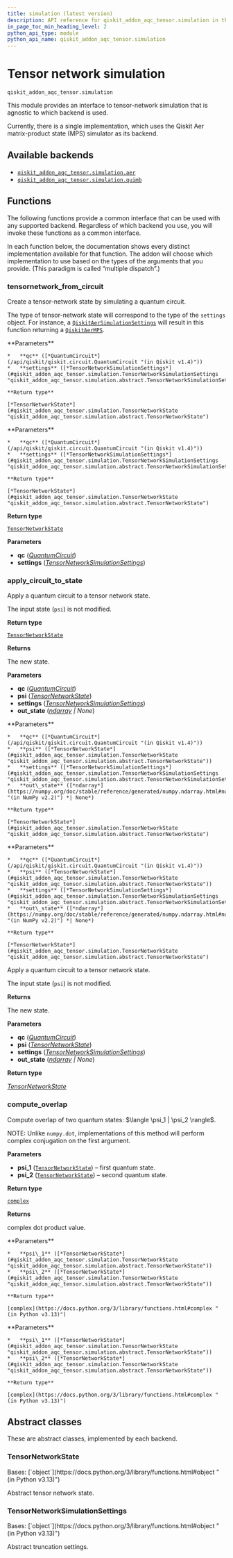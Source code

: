 ```yaml
---
title: simulation (latest version)
description: API reference for qiskit_addon_aqc_tensor.simulation in the latest version of qiskit-addon-aqc-tensor
in_page_toc_min_heading_level: 2
python_api_type: module
python_api_name: qiskit_addon_aqc_tensor.simulation
---
```


<span id="module-qiskit_addon_aqc_tensor.simulation" />

<span id="tensor-network-simulation-qiskit-addon-aqc-tensor-simulation" />

# Tensor network simulation

`qiskit_addon_aqc_tensor.simulation`

This module provides an interface to tensor-network simulation that is agnostic to which backend is used.

Currently, there is a single implementation, which uses the Qiskit Aer matrix-product state (MPS) simulator as its backend.

## Available backends

*   [`qiskit_addon_aqc_tensor.simulation.aer`](simulation-aer#module-qiskit_addon_aqc_tensor.simulation.aer "qiskit_addon_aqc_tensor.simulation.aer")
*   [`qiskit_addon_aqc_tensor.simulation.quimb`](simulation-quimb#module-qiskit_addon_aqc_tensor.simulation.quimb "qiskit_addon_aqc_tensor.simulation.quimb")

## Functions

The following functions provide a common interface that can be used with any supported backend. Regardless of which backend you use, you will invoke these functions as a common interface.

In each function below, the documentation shows every distinct implementation available for that function. The addon will choose which implementation to use based on the types of the arguments that you provide. (This paradigm is called “multiple dispatch”.)

### tensornetwork\_from\_circuit

<Function id="qiskit_addon_aqc_tensor.simulation.tensornetwork_from_circuit" github="https://github.com/Qiskit/qiskit-addon-aqc-tensor/tree/stable/0.2/qiskit_addon_aqc_tensor/simulation/abstract.py" signature="tensornetwork_from_circuit(qc, settings, /)">
  Create a tensor-network state by simulating a quantum circuit.

  The type of tensor-network state will correspond to the type of the `settings` object. For instance, a [`QiskitAerSimulationSettings`](simulation-aer-qiskit-aer-simulation-settings "qiskit_addon_aqc_tensor.simulation.aer.QiskitAerSimulationSettings") will result in this function returning a [`QiskitAerMPS`](simulation-aer-qiskit-aer-mps "qiskit_addon_aqc_tensor.simulation.aer.QiskitAerMPS").

  <Function github="https://github.com/Qiskit/qiskit-addon-aqc-tensor/tree/stable/0.2/qiskit_addon_aqc_tensor/simulation/abstract.py" signature="tensornetwork_from_circuit(qc: qiskit.circuit.quantumcircuit.QuantumCircuit, settings: qiskit_addon_aqc_tensor.simulation.aer.simulation.QiskitAerSimulationSettings | plum.type.ModuleType[qiskit_aer.AerSimulator], /, *, out_state: numpy.ndarray | None = None) → qiskit_addon_aqc_tensor.simulation.aer.state.QiskitAerMPS">
    **Parameters**

    *   **qc** ([*QuantumCircuit*](/api/qiskit/qiskit.circuit.QuantumCircuit "(in Qiskit v1.4)"))
    *   **settings** ([*TensorNetworkSimulationSettings*](#qiskit_addon_aqc_tensor.simulation.TensorNetworkSimulationSettings "qiskit_addon_aqc_tensor.simulation.abstract.TensorNetworkSimulationSettings"))

    **Return type**

    [*TensorNetworkState*](#qiskit_addon_aqc_tensor.simulation.TensorNetworkState "qiskit_addon_aqc_tensor.simulation.abstract.TensorNetworkState")
  </Function>

  <Function github="https://github.com/Qiskit/qiskit-addon-aqc-tensor/tree/stable/0.2/qiskit_addon_aqc_tensor/simulation/abstract.py" signature="tensornetwork_from_circuit(qc: qiskit.circuit.quantumcircuit.QuantumCircuit, settings: qiskit_addon_aqc_tensor.simulation.quimb.QuimbSimulator, /, *, out_state: numpy.ndarray | None = None) → quimb.tensor.Circuit">
    **Parameters**

    *   **qc** ([*QuantumCircuit*](/api/qiskit/qiskit.circuit.QuantumCircuit "(in Qiskit v1.4)"))
    *   **settings** ([*TensorNetworkSimulationSettings*](#qiskit_addon_aqc_tensor.simulation.TensorNetworkSimulationSettings "qiskit_addon_aqc_tensor.simulation.abstract.TensorNetworkSimulationSettings"))

    **Return type**

    [*TensorNetworkState*](#qiskit_addon_aqc_tensor.simulation.TensorNetworkState "qiskit_addon_aqc_tensor.simulation.abstract.TensorNetworkState")
  </Function>

  **Return type**

  [`TensorNetworkState`](#qiskit_addon_aqc_tensor.simulation.TensorNetworkState "qiskit_addon_aqc_tensor.simulation.abstract.TensorNetworkState")

  **Parameters**

  *   **qc** ([*QuantumCircuit*](/api/qiskit/qiskit.circuit.QuantumCircuit "(in Qiskit v1.4)"))
  *   **settings** ([*TensorNetworkSimulationSettings*](#qiskit_addon_aqc_tensor.simulation.TensorNetworkSimulationSettings "qiskit_addon_aqc_tensor.simulation.abstract.TensorNetworkSimulationSettings"))
</Function>

### apply\_circuit\_to\_state

<Function id="qiskit_addon_aqc_tensor.simulation.apply_circuit_to_state" github="https://github.com/Qiskit/qiskit-addon-aqc-tensor/tree/stable/0.2/qiskit_addon_aqc_tensor/simulation/abstract.py" signature="apply_circuit_to_state(qc, psi, settings, /, *, out_state=None)">
  Apply a quantum circuit to a tensor network state.

  The input state (`psi`) is not modified.

  **Return type**

  [`TensorNetworkState`](#qiskit_addon_aqc_tensor.simulation.TensorNetworkState "qiskit_addon_aqc_tensor.simulation.abstract.TensorNetworkState")

  **Returns**

  The new state.

  **Parameters**

  *   **qc** ([*QuantumCircuit*](/api/qiskit/qiskit.circuit.QuantumCircuit "(in Qiskit v1.4)"))
  *   **psi** ([*TensorNetworkState*](#qiskit_addon_aqc_tensor.simulation.TensorNetworkState "qiskit_addon_aqc_tensor.simulation.abstract.TensorNetworkState"))
  *   **settings** ([*TensorNetworkSimulationSettings*](#qiskit_addon_aqc_tensor.simulation.TensorNetworkSimulationSettings "qiskit_addon_aqc_tensor.simulation.abstract.TensorNetworkSimulationSettings"))
  *   **out\_state** ([*ndarray*](https://numpy.org/doc/stable/reference/generated/numpy.ndarray.html#numpy.ndarray "(in NumPy v2.2)") *| None*)

  <Function github="https://github.com/Qiskit/qiskit-addon-aqc-tensor/tree/stable/0.2/qiskit_addon_aqc_tensor/simulation/abstract.py" signature="apply_circuit_to_state(qc: qiskit.circuit.quantumcircuit.QuantumCircuit, psi: qiskit_addon_aqc_tensor.simulation.aer.state.QiskitAerMPS, settings: qiskit_addon_aqc_tensor.simulation.aer.simulation.QiskitAerSimulationSettings | plum.type.ModuleType[qiskit_aer.AerSimulator], /, *, out_state: numpy.ndarray | None = None) → qiskit_addon_aqc_tensor.simulation.aer.state.QiskitAerMPS">
    **Parameters**

    *   **qc** ([*QuantumCircuit*](/api/qiskit/qiskit.circuit.QuantumCircuit "(in Qiskit v1.4)"))
    *   **psi** ([*TensorNetworkState*](#qiskit_addon_aqc_tensor.simulation.TensorNetworkState "qiskit_addon_aqc_tensor.simulation.abstract.TensorNetworkState"))
    *   **settings** ([*TensorNetworkSimulationSettings*](#qiskit_addon_aqc_tensor.simulation.TensorNetworkSimulationSettings "qiskit_addon_aqc_tensor.simulation.abstract.TensorNetworkSimulationSettings"))
    *   **out\_state** ([*ndarray*](https://numpy.org/doc/stable/reference/generated/numpy.ndarray.html#numpy.ndarray "(in NumPy v2.2)") *| None*)

    **Return type**

    [*TensorNetworkState*](#qiskit_addon_aqc_tensor.simulation.TensorNetworkState "qiskit_addon_aqc_tensor.simulation.abstract.TensorNetworkState")
  </Function>

  <Function github="https://github.com/Qiskit/qiskit-addon-aqc-tensor/tree/stable/0.2/qiskit_addon_aqc_tensor/simulation/abstract.py" signature="apply_circuit_to_state(qc: qiskit.circuit.quantumcircuit.QuantumCircuit, circ0: plum.type.ModuleType[quimb.tensor.Circuit], settings: qiskit_addon_aqc_tensor.simulation.quimb.QuimbSimulator, /, *, out_state: numpy.ndarray | None = None) → quimb.tensor.Circuit">
    **Parameters**

    *   **qc** ([*QuantumCircuit*](/api/qiskit/qiskit.circuit.QuantumCircuit "(in Qiskit v1.4)"))
    *   **psi** ([*TensorNetworkState*](#qiskit_addon_aqc_tensor.simulation.TensorNetworkState "qiskit_addon_aqc_tensor.simulation.abstract.TensorNetworkState"))
    *   **settings** ([*TensorNetworkSimulationSettings*](#qiskit_addon_aqc_tensor.simulation.TensorNetworkSimulationSettings "qiskit_addon_aqc_tensor.simulation.abstract.TensorNetworkSimulationSettings"))
    *   **out\_state** ([*ndarray*](https://numpy.org/doc/stable/reference/generated/numpy.ndarray.html#numpy.ndarray "(in NumPy v2.2)") *| None*)

    **Return type**

    [*TensorNetworkState*](#qiskit_addon_aqc_tensor.simulation.TensorNetworkState "qiskit_addon_aqc_tensor.simulation.abstract.TensorNetworkState")
  </Function>

  Apply a quantum circuit to a tensor network state.

  The input state (`psi`) is not modified.

  **Returns**

  The new state.

  **Parameters**

  *   **qc** ([*QuantumCircuit*](/api/qiskit/qiskit.circuit.QuantumCircuit "(in Qiskit v1.4)"))
  *   **psi** ([*TensorNetworkState*](#qiskit_addon_aqc_tensor.simulation.TensorNetworkState "qiskit_addon_aqc_tensor.simulation.abstract.TensorNetworkState"))
  *   **settings** ([*TensorNetworkSimulationSettings*](#qiskit_addon_aqc_tensor.simulation.TensorNetworkSimulationSettings "qiskit_addon_aqc_tensor.simulation.abstract.TensorNetworkSimulationSettings"))
  *   **out\_state** ([*ndarray*](https://numpy.org/doc/stable/reference/generated/numpy.ndarray.html#numpy.ndarray "(in NumPy v2.2)") *| None*)

  **Return type**

  [*TensorNetworkState*](#qiskit_addon_aqc_tensor.simulation.TensorNetworkState "qiskit_addon_aqc_tensor.simulation.abstract.TensorNetworkState")
</Function>

### compute\_overlap

<Function id="qiskit_addon_aqc_tensor.simulation.compute_overlap" github="https://github.com/Qiskit/qiskit-addon-aqc-tensor/tree/stable/0.2/qiskit_addon_aqc_tensor/simulation/abstract.py" signature="compute_overlap(psi_1, psi_2, /)">
  Compute overlap of two quantum states: $\langle \psi_1 | \psi_2 \rangle$.

  NOTE: Unlike `numpy.dot`, implementations of this method will perform complex conjugation on the first argument.

  **Parameters**

  *   **psi\_1** ([`TensorNetworkState`](#qiskit_addon_aqc_tensor.simulation.TensorNetworkState "qiskit_addon_aqc_tensor.simulation.abstract.TensorNetworkState")) – first quantum state.
  *   **psi\_2** ([`TensorNetworkState`](#qiskit_addon_aqc_tensor.simulation.TensorNetworkState "qiskit_addon_aqc_tensor.simulation.abstract.TensorNetworkState")) – second quantum state.

  **Return type**

  [`complex`](https://docs.python.org/3/library/functions.html#complex "(in Python v3.13)")

  **Returns**

  complex dot product value.

  <Function github="https://github.com/Qiskit/qiskit-addon-aqc-tensor/tree/stable/0.2/qiskit_addon_aqc_tensor/simulation/abstract.py" signature="compute_overlap(mps1: qiskit_addon_aqc_tensor.simulation.aer.state.QiskitAerMPS, mps2: qiskit_addon_aqc_tensor.simulation.aer.state.QiskitAerMPS, /) → complex">
    **Parameters**

    *   **psi\_1** ([*TensorNetworkState*](#qiskit_addon_aqc_tensor.simulation.TensorNetworkState "qiskit_addon_aqc_tensor.simulation.abstract.TensorNetworkState"))
    *   **psi\_2** ([*TensorNetworkState*](#qiskit_addon_aqc_tensor.simulation.TensorNetworkState "qiskit_addon_aqc_tensor.simulation.abstract.TensorNetworkState"))

    **Return type**

    [complex](https://docs.python.org/3/library/functions.html#complex "(in Python v3.13)")
  </Function>

  <Function github="https://github.com/Qiskit/qiskit-addon-aqc-tensor/tree/stable/0.2/qiskit_addon_aqc_tensor/simulation/abstract.py" signature="compute_overlap(circ1: plum.type.ModuleType[quimb.tensor.Circuit], circ2: plum.type.ModuleType[quimb.tensor.Circuit], /) → complex">
    **Parameters**

    *   **psi\_1** ([*TensorNetworkState*](#qiskit_addon_aqc_tensor.simulation.TensorNetworkState "qiskit_addon_aqc_tensor.simulation.abstract.TensorNetworkState"))
    *   **psi\_2** ([*TensorNetworkState*](#qiskit_addon_aqc_tensor.simulation.TensorNetworkState "qiskit_addon_aqc_tensor.simulation.abstract.TensorNetworkState"))

    **Return type**

    [complex](https://docs.python.org/3/library/functions.html#complex "(in Python v3.13)")
  </Function>
</Function>

## Abstract classes

These are abstract classes, implemented by each backend.

### TensorNetworkState

<Class id="qiskit_addon_aqc_tensor.simulation.TensorNetworkState" github="https://github.com/Qiskit/qiskit-addon-aqc-tensor/tree/stable/0.2/qiskit_addon_aqc_tensor/simulation/abstract.py#L30-L31" signature="TensorNetworkState" modifiers="class">
  Bases: [`object`](https://docs.python.org/3/library/functions.html#object "(in Python v3.13)")

  Abstract tensor network state.
</Class>

### TensorNetworkSimulationSettings

<Class id="qiskit_addon_aqc_tensor.simulation.TensorNetworkSimulationSettings" github="https://github.com/Qiskit/qiskit-addon-aqc-tensor/tree/stable/0.2/qiskit_addon_aqc_tensor/simulation/abstract.py#L34-L35" signature="TensorNetworkSimulationSettings" modifiers="class">
  Bases: [`object`](https://docs.python.org/3/library/functions.html#object "(in Python v3.13)")

  Abstract truncation settings.
</Class>


